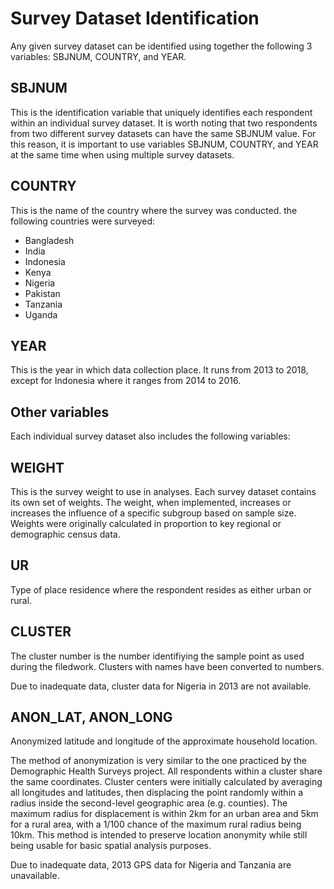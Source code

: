 # Survey Dataset Identification

Any given survey dataset can be identified using together the following 3 variables: SBJNUM, COUNTRY, and YEAR. 

## SBJNUM
This is the identification variable that uniquely identifies each respondent within an individual survey dataset.  It is worth noting that two respondents from two different survey datasets can have the same SBJNUM value. For this reason, it is important to use variables SBJNUM, COUNTRY, and YEAR at the same time when using multiple survey datasets.

## COUNTRY
This is the name of the country where the survey was conducted. the following countries were surveyed:

* Bangladesh
* India
* Indonesia
* Kenya
* Nigeria
* Pakistan
* Tanzania
* Uganda

## YEAR
This is the year in which data collection place. It runs from 2013 to 2018, except for Indonesia where it ranges from 2014 to 2016.

Other variables
----

Each individual survey dataset also includes the following variables:

## WEIGHT
This is the survey weight to use in analyses.  Each survey dataset contains its own set of weights. The weight, when implemented, increases or increases the influence of a specific subgroup based on sample size. Weights were originally calculated in proportion to key regional or demographic census data.

## UR
Type of place residence where the respondent resides as either urban or rural.

## CLUSTER
The cluster number is the number identifiying the sample point as used during the filedwork. Clusters with names have been converted to numbers.

Due to inadequate data, cluster data for Nigeria in 2013 are not available.

## ANON_LAT, ANON_LONG
Anonymized latitude and longitude of the approximate household location.

The method of anonymization is very similar to the one practiced by the Demographic Health Surveys project. All respondents within a cluster share the same coordinates. Cluster centers were initially calculated by averaging all longitudes and latitudes, then displacing the point randomly within a radius inside the second-level geographic area (e.g. counties). The maximum radius for displacement is within 2km for an urban area and 5km for a rural area, with a 1/100 chance of the maximum rural radius being 10km. This method is intended to preserve location anonymity while still being usable for basic spatial analysis purposes. 

Due to inadequate data, 2013 GPS data for Nigeria and Tanzania are unavailable.
